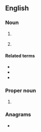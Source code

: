 ==English==

===Noun===
{{en-noun|~}}

# {{lb|en|computing}} {{initialism of|en|end of [[file]]}}
# {{lb|en|computing}} {{initialism of|en|end of [[field]]}}

====Related terms====
* {{l|en|BOF}}
* {{l|en|EOD}}
* {{l|en|EOM}}

===Proper noun===
{{en-proper noun}}
# {{lb|en|computing}} {{initialism of|en|{{w|Enterprise Objects Framework}}}}

===Anagrams===
* {{anagrams|en|a=efo|FOE|FoE|OEF|foe}}